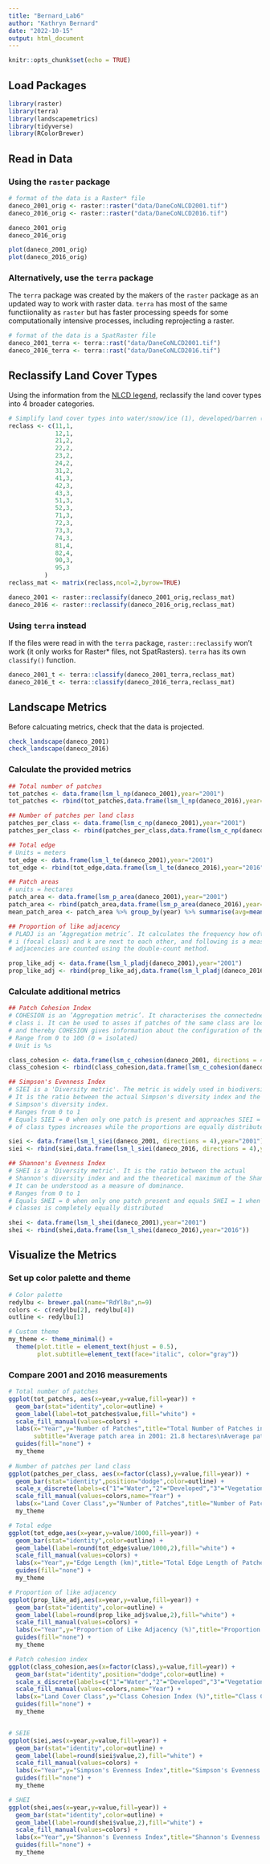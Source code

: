 ```yaml
---
title: "Bernard_Lab6"
author: "Kathryn Bernard"
date: "2022-10-15"
output: html_document
---
```


```r
knitr::opts_chunk$set(echo = TRUE)
```

## Load Packages
```r
library(raster)
library(terra)
library(landscapemetrics)
library(tidyverse)
library(RColorBrewer)
```

## Read in Data
### Using the `raster` package
```r
# format of the data is a Raster* file
daneco_2001_orig <- raster::raster("data/DaneCoNLCD2001.tif")
daneco_2016_orig <- raster::raster("data/DaneCoNLCD2016.tif")

daneco_2001_orig
daneco_2016_orig

plot(daneco_2001_orig)
plot(daneco_2016_orig)
```

### Alternatively, use the `terra` package
The `terra` package was created by the makers of the `raster` package as an updated way to work with raster data. `terra` has most of the same functiionality as `raster` but has faster processing speeds for some computationally intensive processes, including reprojecting a raster.
```r
# format of the data is a SpatRaster file
daneco_2001_terra <- terra::rast("data/DaneCoNLCD2001.tif")
daneco_2016_terra <- terra::rast("data/DaneCoNLCD2016.tif")
```

## Reclassify Land Cover Types
Using the information from the [NLCD legend](https://www.mrlc.gov/data/legends/national-land-cover-database-class-legend-and-description), reclassify the land cover types into 4 broader categories.
```r
# Simplify land cover types into water/snow/ice (1), developed/barren (2), vegetation (3), cropland (4)
reclass <- c(11,1,
             12,1,
             21,2,
             22,2,
             23,2,
             24,2,
             31,2,
             41,3,
             42,3,
             43,3,
             51,3,
             52,3,
             71,3,
             72,3,
             73,3,
             74,3,
             81,4,
             82,4,
             90,3,
             95,3
          )
reclass_mat <- matrix(reclass,ncol=2,byrow=TRUE)

daneco_2001 <- raster::reclassify(daneco_2001_orig,reclass_mat)
daneco_2016 <- raster::reclassify(daneco_2016_orig,reclass_mat)
```

### Using `terra` instead
If the files were read in with the `terra` package, `raster::reclassify` won't work (it only works for Raster* files, not SpatRasters). `terra` has its own `classify()` function.
```r
daneco_2001_t <- terra::classify(daneco_2001_terra,reclass_mat)
daneco_2016_t <- terra::classify(daneco_2016_terra,reclass_mat)
```

## Landscape Metrics
Before calcuating metrics, check that the data is projected.
```r
check_landscape(daneco_2001)
check_landscape(daneco_2016)
```

### Calculate the provided metrics
```r
## Total number of patches
tot_patches <- data.frame(lsm_l_np(daneco_2001),year="2001")
tot_patches <- rbind(tot_patches,data.frame(lsm_l_np(daneco_2016),year="2016"))

## Number of patches per land class
patches_per_class <- data.frame(lsm_c_np(daneco_2001),year="2001")
patches_per_class <- rbind(patches_per_class,data.frame(lsm_c_np(daneco_2016),year="2016"))

## Total edge
# Units = meters
tot_edge <- data.frame(lsm_l_te(daneco_2001),year="2001")
tot_edge <- rbind(tot_edge,data.frame(lsm_l_te(daneco_2016),year="2016"))

## Patch areas
# units = hectares
patch_area <- data.frame(lsm_p_area(daneco_2001),year="2001")
patch_area <- rbind(patch_area,data.frame(lsm_p_area(daneco_2016),year="2016"))
mean_patch_area <- patch_area %>% group_by(year) %>% summarise(avg=mean(value))

## Proportion of like adjacency
# PLADJ is an ’Aggregation metric’. It calculates the frequency how often patches of different classes
# i (focal class) and k are next to each other, and following is a measure of class aggregation. The
# adjacencies are counted using the double-count method.

prop_like_adj <- data.frame(lsm_l_pladj(daneco_2001),year="2001")
prop_like_adj <- rbind(prop_like_adj,data.frame(lsm_l_pladj(daneco_2016),year="2016"))
```

### Calculate additional metrics
```r
## Patch Cohesion Index
# COHESION is an ’Aggregation metric’. It characterises the connectedness of patches belonging to
# class i. It can be used to asses if patches of the same class are located aggregated or rather isolated
# and thereby COHESION gives information about the configuration of the landscape.
# Range from 0 to 100 (0 = isolated)
# Unit is %s

class_cohesion <- data.frame(lsm_c_cohesion(daneco_2001, directions = 4),year="2001") # rook's case (4 nearest neighbors)
class_cohesion <- rbind(class_cohesion,data.frame(lsm_c_cohesion(daneco_2016, directions = 4),year="2016"))

## Simpson's Evenness Index
# SIEI is a 'Diversity metric'. The metric is widely used in biodiversity and ecology.
# It is the ratio between the actual Simpson's diversity index and the theoretical maximum
# Simpson's diversity index.
# Ranges from 0 to 1
# Equals SIEI = 0 when only one patch is present and approaches SIEI = 1 when the number
# of class types increases while the proportions are equally distributed

siei <- data.frame(lsm_l_siei(daneco_2001, directions = 4),year="2001")
siei <- rbind(siei,data.frame(lsm_l_siei(daneco_2016, directions = 4),year="2016"))

## Shannon's Evenness Index
# SHEI is a 'Diversity metric'. It is the ratio between the actual
# Shannon's diversity index and and the theoretical maximum of the Shannon diversity index.
# It can be understood as a measure of dominance.
# Ranges from 0 to 1
# Equals SHEI = 0 when only one patch present and equals SHEI = 1 when the proportion of
# classes is completely equally distributed

shei <- data.frame(lsm_l_shei(daneco_2001),year="2001")
shei <- rbind(shei,data.frame(lsm_l_shei(daneco_2016),year="2016"))

```

## Visualize the Metrics
### Set up color palette and theme
```r
# Color palette
redylbu <- brewer.pal(name="RdYlBu",n=9)
colors <- c(redylbu[2], redylbu[4])
outline <- redylbu[1]

# Custom theme
my_theme <- theme_minimal() +
  theme(plot.title = element_text(hjust = 0.5),
        plot.subtitle=element_text(face="italic", color="gray"))
```

### Compare 2001 and 2016 measurements
```r
# Total number of patches
ggplot(tot_patches, aes(x=year,y=value,fill=year)) + 
  geom_bar(stat="identity",color=outline) +
  geom_label(label=tot_patches$value,fill="white") +
  scale_fill_manual(values=colors) +
  labs(x="Year",y="Number of Patches",title="Total Number of Patches in Dane County",
       subtitle="Average patch area in 2001: 21.8 hectares\nAverage patch area in 2016: 20.6 hectares") +
  guides(fill="none") +
  my_theme
  
# Number of patches per land class
ggplot(patches_per_class, aes(x=factor(class),y=value,fill=year)) + 
  geom_bar(stat="identity",position="dodge",color=outline) +
  scale_x_discrete(labels=c("1"="Water","2"="Developed","3"="Vegetation","4"="Cropland")) +
  scale_fill_manual(values=colors,name="Year") +
  labs(x="Land Cover Class",y="Number of Patches",title="Number of Patches Per Land Cover Class in Dane County") +
  my_theme

# Total edge
ggplot(tot_edge,aes(x=year,y=value/1000,fill=year)) + 
  geom_bar(stat="identity",color=outline) +
  geom_label(label=round(tot_edge$value/1000,2),fill="white") +
  scale_fill_manual(values=colors) +
  labs(x="Year",y="Edge Length (km)",title="Total Edge Length of Patches in Dane County") +
  guides(fill="none") +
  my_theme

# Proportion of like adjacency
ggplot(prop_like_adj,aes(x=year,y=value,fill=year)) + 
  geom_bar(stat="identity",color=outline) +
  geom_label(label=round(prop_like_adj$value,2),fill="white") +
  scale_fill_manual(values=colors) +
  labs(x="Year",y="Proportion of Like Adjacency (%)",title="Proportion of Like Adjacency for Patches in Dane County") +
  guides(fill="none") +
  my_theme

# Patch cohesion index
ggplot(class_cohesion,aes(x=factor(class),y=value,fill=year)) + 
  geom_bar(stat="identity",position="dodge",color=outline) +
  scale_x_discrete(labels=c("1"="Water","2"="Developed","3"="Vegetation","4"="Cropland")) +
  scale_fill_manual(values=colors,name="Year") +
  labs(x="Land Cover Class",y="Class Cohesion Index (%)",title="Class Cohesion Indices for Patches in Dane County") +
  guides(fill="none") +
  my_theme


# SEIE
ggplot(siei,aes(x=year,y=value,fill=year)) + 
  geom_bar(stat="identity",color=outline) +
  geom_label(label=round(siei$value,2),fill="white") +
  scale_fill_manual(values=colors) +
  labs(x="Year",y="Simpson's Evenness Index",title="Simpson's Evenness Index for Dane County") +
  guides(fill="none") +
  my_theme

# SHEI
ggplot(shei,aes(x=year,y=value,fill=year)) + 
  geom_bar(stat="identity",color=outline) +
  geom_label(label=round(shei$value,2),fill="white") +
  scale_fill_manual(values=colors) +
  labs(x="Year",y="Shannon's Evenness Index",title="Shannon's Evenness Index for Dane County") +
  guides(fill="none") +
  my_theme
```

